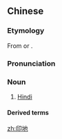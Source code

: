 ==Chinese==
{{zh-forms|gloss=-}}

===Etymology===
From {{etyl|hi|zh}} {{m|hi|हिंदी}} or {{m|hi|हिन्दी}}.

===Pronunciation===
{{zh-pron
|m=yìndì
|c=jan3 dei6
|cat=n
}}

===Noun===
{{zh-noun}}

# [[Hindi]]

====Derived terms====
{{zh-der|印地語|印地文}}

{{zh-cat|Languages}}

[[zh:印地]]